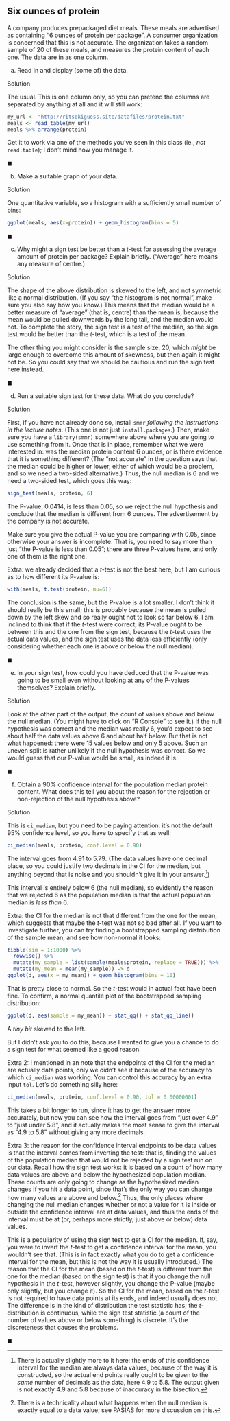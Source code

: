 ## Six ounces of protein

 A company produces prepackaged  diet meals. These meals are advertised as containing "6 ounces of protein per package". A consumer organization is concerned that this is not accurate. The organization takes a random sample of 20 of these meals, and measures the protein content of each one. The data are in \url{http://ritsokiguess.site/datafiles/protein.txt}
as one column. 



(a) Read in and display (some of) the data.

Solution


The usual. This is one column only, so you can pretend the columns are separated by anything at all and it will still work:

```r
my_url <- "http://ritsokiguess.site/datafiles/protein.txt"
meals <- read_table(my_url)
meals %>% arrange(protein)
```
Get it to work via one of the methods you've seen in this class (ie., *not* `read.table`); I don't mind how you manage it.


$\blacksquare$


(b) Make a suitable graph of your data.

Solution


One quantitative variable, so a histogram with a sufficiently small number of bins:

```r
ggplot(meals, aes(x=protein)) + geom_histogram(bins = 5)
```


$\blacksquare$


(c) Why might a sign test be better than a $t$-test for assessing the average amount of protein per package? Explain briefly. ("Average" here means any measure of centre.)

Solution


The shape of the above distribution is skewed to the left, and not symmetric like a normal distribution. (If you say "the histogram is not normal", make sure you also say how you know.) This means that the median would be a better measure of "average" (that is, centre) than the mean is, because the mean would be pulled downwards by the long tail, and the median would not. To complete the story, the sign test is a test of the median, so the sign test would be better than the $t$-test, which is a test of the mean.

The other thing you might consider is the sample size, 20, which *might* be large enough to overcome this amount of skewness, but then again it might not be. So you could say that we should be cautious and run the sign test here instead.


$\blacksquare$


(d) Run a suitable sign test for these data. What do you conclude?

Solution


First, if you have not already done so, install `smmr` *following the instructions in the lecture notes*. (This one is not just `install.packages`.) Then, make sure you have a `library(smmr)` somewhere above where you are going to use something from it. Once that is in place, remember what we were interested in: was the median protein content 6 ounces, or is there evidence that it is something different? (The "not accurate" in the question says that the median could be higher or lower, either of which would be a problem, and so we need a two-sided alternative.) Thus, the null median is 6 and we need a two-sided test, which goes this way:

```r
sign_test(meals, protein, 6)
```

The P-value, 0.0414, is less than 0.05, so we reject the null hypothesis and conclude that the median is different from 6 ounces. The advertisement by the company is not accurate. 

Make sure you give the actual P-value you are comparing with 0.05, since otherwise your answer is incomplete. That is, you need to say more than just "the P-value is less than 0.05"; there are three P-values here, and only one of them is the right one.

Extra: we already decided that a $t$-test is not the best here, but I am curious as to how different its P-value is:

```r
with(meals, t.test(protein, mu=6))
```

The conclusion is the same, but the P-value is a lot smaller. I don't think it should really be this small; this is probably because the mean is pulled down by the left skew and so really ought not to look so far below 6. I am inclined to think that if the $t$-test were correct, its P-value ought to be between this and the one from the sign test, because the $t$-test uses the actual data values, and the sign test uses the data less efficiently (only considering whether each one is above or below the null median).

$\blacksquare$


(e) In your sign test, how could you have deduced that the P-value was going to be small even without looking at any of the P-values themselves? Explain briefly.

Solution


Look at the other part of the output, the count of values above and below the null median. (You might have to click on "R Console" to see it.) If the null hypothesis was correct and the median was really 6, you'd expect to see about half the data values above 6 and about half below. But that is not what happened: there were 15 values below and only 5 above. Such an uneven split is rather unlikely if the null hypothesis was correct. So we would guess that our P-value would be small, as indeed it is.


$\blacksquare$


(f) Obtain a 90% confidence interval for the population median protein content. What does this tell you about the reason for the rejection or non-rejection of the null hypothesis above?

Solution


This is `ci_median`, but you need to be paying attention: it's not the default 95% confidence level, so you have to specify that as well:

```r
ci_median(meals, protein, conf.level = 0.90)
```
The interval goes from 4.91 to 5.79. (The data values have one decimal place, so you could justify two decimals in the CI for the median, but anything beyond that is noise and you shouldn't give it in your answer.^[There is actually slightly more to it here: the ends of this confidence interval for the median are always data values, because of the way it is constructed, so the actual end points really ought to be given to the *same* number of decimals as the data, here 4.9 to 5.8. The output given is not exactly 4.9 and 5.8 because of inaccuracy in the bisection.])

This interval is entirely below 6 (the null median), so evidently the reason that we rejected 6 as the population median is that the actual population median is *less than* 6. 

Extra: the CI for the median is not that different from the one for the mean, which suggests that maybe the $t$-test was not so bad after all. If you want to investigate further, you can try finding a bootstrapped sampling distribution of the sample mean, and see how non-normal it looks:

```r
tibble(sim = 1:1000) %>% 
  rowwise() %>% 
  mutate(my_sample = list(sample(meals$protein, replace = TRUE))) %>% 
  mutate(my_mean = mean(my_sample)) -> d
ggplot(d, aes(x = my_mean)) + geom_histogram(bins = 10)
```

That is pretty close to normal. So the $t$-test would in actual fact have been fine. To confirm, a normal quantile plot of the bootstrapped sampling distribution:

```r
ggplot(d, aes(sample = my_mean)) + stat_qq() + stat_qq_line()
```
A *tiny bit* skewed to the left.

But I didn't ask you to do this, because I wanted to give you a chance to do a sign test for what seemed like a good reason. 

Extra 2: I mentioned in an note that the endpoints of the CI for the median are actually data points, only we didn't see it because of the accuracy to which `ci_median` was working. You can control this accuracy by an extra input `tol`. Let's do something silly here:

```r
ci_median(meals, protein, conf.level = 0.90, tol = 0.00000001)
```

This takes a bit longer to run, since it has to get the answer more accurately, but now you can see how the interval goes from "just over 4.9" to "just under 5.8", and it actually makes the most sense to give the interval as "4.9 to 5.8" without giving any more decimals.

Extra 3: the reason for the confidence interval endpoints to be data values is that the interval comes from inverting the test: that is, finding the values of the population median that would not be rejected by a sign test run on our data. Recall how the sign test works: it is based on a count of how many data values are above and below the hypothesized population median. These counts are only going to change as the hypothesized median changes if you hit a data point, since that's the only way you can change how many values are above and below.^[There is a technicality about what happens when the null median is exactly equal to a data value; see PASIAS for more discussion on this.] Thus, the only places where changing the null median changes whether or not a value for it is inside or outside the confidence interval are at data values, and thus the ends of the interval must be at (or, perhaps more strictly, just above or below) data values.

This is a peculiarity of using the sign test to get a CI for the median. If, say, you were to invert the $t$-test to get a confidence interval for the mean, you wouldn't see that. (This is in fact exactly what you do to get a confidence interval for the mean, but this is not the way it is usually introduced.) The reason that the CI for the mean (based on the $t$-test) is different from the one for the median (based on the sign test) is that if you change the null hypothesis in the $t$-test, however slightly, you change the P-value (maybe only slightly, but you change it). So the CI for the mean, based on the $t$-test, is not required to have data points at its ends, and indeed usually does not.  The difference is in the kind of distribution the test statistic has; the $t$-distribution is continuous, while the sign test statistic (a count of the number of values above or below something) is discrete. It's the discreteness that causes the problems.


$\blacksquare$



